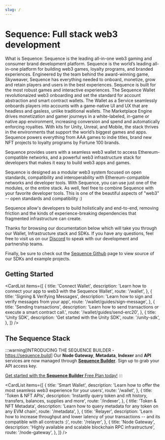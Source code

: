 ```yaml
---
slug: /
---
```


# Sequence: Full stack web3 development 

What is Sequence: Sequence is the leading all-in-one web3 gaming and consumer brand development platform.
Sequence is the world’s leading all-in-one platform for building web3 games, loyalty programs, and branded experiences. Engineered by the team behind the award-winning game, Skyweaver, Sequence has everything needed to onboard, monetize, grow and retain players and users in the best experiences.
Sequence is built for the most robust games and interactive experiences. 
The Sequence Wallet revolutionaized web3 onboarding and set the standard for account abstraction and smart contract wallets. 
The Wallet as a Service seamlessly onboards players into accounts with a game-native UI and UX that are headless and gasless, unlike traditional wallets.
The Marketplace Engine drives monetization and gamer journeys in a white-labeled, in-game or native app environment, increasing conversion and spend and automatically enforcing royalties.
With kits for Unity, Unreal, and Mobile, the stack thrives in the environments that support the world’s biggest games and apps. 
Sequence powers everything from AAA games to indie titles, brand new NFT projects to loyalty programs by Fortune 100 brands. 

Sequence provides users with a seamless web3 wallet to access Ethereum-compatible networks, and a powerful web3 infrastructure stack
for developers that makes it easy to build web3 apps and games.

Sequence is designed as a modular web3 system focused on open standards, compatibility and interoperability with Ethereum-compatible networks
and developer tools. With Sequence, you can use just one of the modules, or the entire stack. As well, feel free to combine
Sequence with your favorite developer tools. This is one of the beautiful aspects of "web3" -- open standards and
compatibility :)

Sequence allow's developers to build holistically and end-to-end, removing friction and the kinds of experience-breaking dependencies that fragmented infrastructure can create.

Thanks for browsing our documentation below which will take you through our Wallet, Infrastructure stack and SDKs. If you have
any questions, feel free to visit us on our [Discord](https://discord.gg/sequence) to speak with our development and partnership teams.

Finally, be sure to check out the [Sequence Github](https://github.com/0xsequence) page to view source of our SDKs and example projects.


<IntroCards />

## Getting Started


<CardList items={[
  {
    title: 'Connect Wallet',
    description: 'Learn how to connect your app to web3 with the Sequence Wallet',
    route: '/wallet',
  },
  {
    title: 'Signing & Verifying Messages',
    description: 'Learn how to sign and verify messages from your app',
    route: '/wallet/guides/sign-message',
  },
  {
    title: 'Sending transactions',
    description: 'Learn how to send transactions or execute a smart contract call.',
    route: '/wallet/guides/send-erc20',
  },
  {
    title: 'Unity SDK',
    description: 'Get started with the Unity SDK',
    route: '/unity-sdk',
  },
]} />

## The Sequence Stack

:::warning[INTRODUCING THE SEQUENCE BUILDER - https://sequence.build]
Our **Node Gateway**, **Metadata**, **Indexer** and **API** services are now managed through **[Sequence Builder](https://sequence.build)**. Sign up to grab your API access key. 

[Get started with the **Sequence Builder** Free Plan today!](https://sequence.build)
:::

<CardList items={[
  {
    title: 'Smart Wallet',
    description: 'Learn how to offer the most seamless web3 experience for your users',
    route: '/wallet',
  },
  {
    title: 'Token & NFT APIs',
    description: 'Instantly query token and nft history, transfers, balances, supplies and more',
    route: '/indexer',
  },
  {
    title: 'Token & NFT Metadata',
    description: 'Learn how to query metadata for any token on any EVM chain',
    route: '/metadata',
  },
  {
    title: 'Relayer',
    description: 'Learn how to increase throughput and lower latency of your transactions -- and its compatible with all contracts :)',
    route: '/relayer',
  },
  {
    title: 'Node Gateway',
    description: 'Highly available and scalable blockchain RPC infrastructure',
    route: '/node-gateway',
  },
]} />
